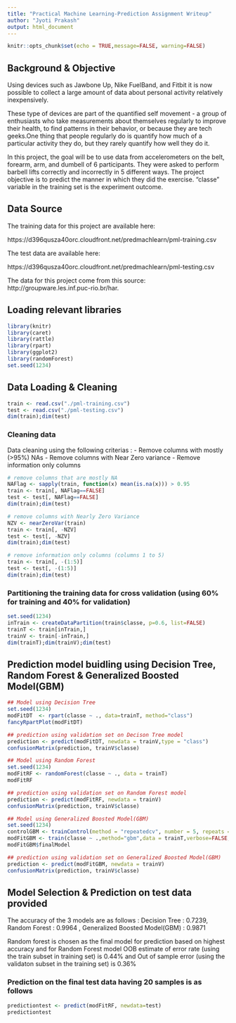 ---
title: "Practical Machine Learning-Prediction Assignment Writeup"
author: "Jyoti Prakash"
output: html_document
---

```{r setup, include=FALSE}
knitr::opts_chunk$set(echo = TRUE,message=FALSE, warning=FALSE)
```

## Background & Objective

Using devices such as Jawbone Up, Nike FuelBand, and Fitbit it is now possible to collect a large amount of data about personal activity relatively inexpensively.

These type of devices are part of the quantified self movement - a group of enthusiasts who take measurements about themselves regularly to improve their health, to find patterns in their behavior, or because they are tech geeks.One thing that people regularly do is quantify how much of a particular activity they do, but they rarely quantify how well they do it. 

In this project, the goal will be to use data from accelerometers on the belt, forearm, arm, and dumbell of 6 participants. They were asked to perform barbell lifts correctly and incorrectly in 5 different ways. The project objective is to predict the manner in which they did the exercise. "classe" variable in the training set is the experiment outcome. 

## Data Source

The training data for this project are available here:

https://d396qusza40orc.cloudfront.net/predmachlearn/pml-training.csv

The test data are available here:

https://d396qusza40orc.cloudfront.net/predmachlearn/pml-testing.csv

The data for this project come from this source: http://groupware.les.inf.puc-rio.br/har. 

## Loading relevant libraries

```{r lib}
library(knitr)
library(caret)
library(rattle)
library(rpart)
library(ggplot2)
library(randomForest)
set.seed(1234)
```

## Data Loading & Cleaning

```{r pml}
train <- read.csv("./pml-training.csv")
test <- read.csv("./pml-testing.csv")
dim(train);dim(test)
```
### Cleaning data
Data cleaning using the following criterias :
- Remove columns with mostly (>95%) NAs
- Remove columns with Near Zero variance
- Remove information only columns

```{r clean}
# remove columns that are mostly NA
NAFlag <- sapply(train, function(x) mean(is.na(x))) > 0.95
train <- train[, NAFlag==FALSE]
test <- test[, NAFlag==FALSE]
dim(train);dim(test)

# remove columns with Nearly Zero Variance
NZV <- nearZeroVar(train)
train <- train[, -NZV]
test <- test[, -NZV]
dim(train);dim(test)

# remove information only columns (columns 1 to 5)
train <- train[, -(1:5)]
test <- test[, -(1:5)]
dim(train);dim(test)
```

### Partitioning the training data for cross validation (using 60% for training and 40% for validation)

```{r part}
set.seed(1234)
inTrain <- createDataPartition(train$classe, p=0.6, list=FALSE)
trainT <- train[inTrain,]
trainV <- train[-inTrain,]
dim(trainT);dim(trainV);dim(test)
```

## Prediction model buidling using Decision Tree, Random Forest & Generalized Boosted Model(GBM)

```{r model}
## Model using Decision Tree
set.seed(1234)
modFitDT  <- rpart(classe ~ ., data=trainT, method="class")
fancyRpartPlot(modFitDT)

## prediction using validation set on Decison Tree model
prediction <- predict(modFitDT, newdata = trainV,type = "class")
confusionMatrix(prediction, trainV$classe)

## Model using Random Forest
set.seed(1234)
modFitRF <- randomForest(classe ~ ., data = trainT)
modFitRF

## prediction using validation set on Random Forest model
prediction <- predict(modFitRF, newdata = trainV)
confusionMatrix(prediction, trainV$classe)

## Model using Generalized Boosted Model(GBM)
set.seed(1234)
controlGBM <- trainControl(method = "repeatedcv", number = 5, repeats = 1)
modFitGBM <- train(classe ~ .,method="gbm",data = trainT,verbose=FALSE,trControl = controlGBM)
modFitGBM$finalModel

## prediction using validation set on Generalized Boosted Model(GBM)
prediction <- predict(modFitGBM, newdata = trainV)
confusionMatrix(prediction, trainV$classe)
```

## Model Selection & Prediction on test data provided

The accuracy of the 3 models are as follows : Decision Tree : 0.7239, Random Forest : 0.9964 , Generalized Boosted Model(GBM) : 0.9871

Random forest is chosen as the final model for prediction based on highest accuracy and for Random Forest model OOB estimate of  error rate (using the train subset in training set) is 0.44% and Out of sample error (using the validaton subset in the training set) is 0.36%

### Prediction on the final test data having 20 samples is as follows

```{r predict}
predictiontest <- predict(modFitRF, newdata=test)
predictiontest
```




